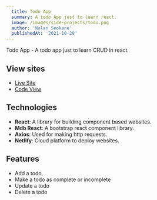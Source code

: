 ```yaml
---
  title: Todo App
  summary: A todo App just to learn react.
  image: /images/side-projects/todo.png
  author: 'Nolan Seokane'
  publishedAt: '2021-10-28'
---
```


Todo App - A todo app just to learn CRUD in react.

## View sites

- [Live Site](https://nolan-react-todo.netlify.app/)
- [Code View](https://github.com/nseokaneJHB/React-Todo-App)

## Technologies

- **React**: A library for building component based websites.
- **Mdb React**: A bootstrap react component library.
- **Axios**: Used for making http requests.
- **Netlify**: Cloud platform to deploy websites.

## Features

- Add a todo.
- Make a todo as complete or incomplete
- Update a todo
- Delete a todo
